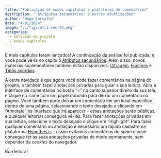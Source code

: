 ```yaml
---
title: "Publicação de novos capítulos e plataforma de comentários"
description: "'Atributos secundários' e outras atualizações"
author: "Hugo Carvalho"
date: "4/01/2024"
image: "../figs/atri-sec-03.png"
categories:
  - noticias do projeto
  - novos capitulos
---
```


E mais capítulos foram lançados! A continuação da análise foi publicada, e você pode vê-la no capítulo [Atributos secundários](../capitulos/atributos-secundarios.qmd). Além disso, novos materiais suplementares também estão disponíveis: [Cifragem](../capitulos/cifragem.qmd), [Funções](../capitulos/funcoes.qmd) e [Tipos acordais](../capitulos/tipos-acordais.qmd).


A outra novidade é que agora você pode fazer comentários na página do projeto, e também fazer anotações privadas para guiar a sua leitura. Abra a interface de comentários no botão "<" no canto superior direito da sua tela, e clique no ícone com um papel dobrado para deixar um comentário na página. Você também pode deixar um comentário em um local específico dentro de uma página, selecionando o texto desejado e clicando em "Annotate" na interface que irá aparecer -- essas anotações serão públicas, e qualquer leitor(a) conseguirá vê-las. Para fazer anotações privadas em sua leitura, selecione o texto desejado e clique em "Highlight". Para fazer qualquer comentário ou anotação é necessário um rápido cadastro na plataforma [Hypothes.is](https://web.hypothes.is/) -- assim evitamos comentários de *spam* e você consegue ter as suas anotações privadas de modo permanente, sem depender de *cookies* do navegador.

Boa leitura!